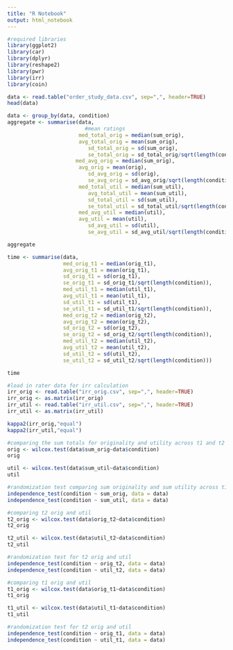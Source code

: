 ```yaml
---
title: "R Notebook"
output: html_notebook
---
```


```r
#required libraries
library(ggplot2)
library(car)
library(dplyr)
library(reshape2)
library(pwr)
library(irr)
library(coin)
```
```r
data <- read.table("order_study_data.csv", sep=",", header=TRUE)
head(data)
```

```r
data <- group_by(data, condition)
aggregate <- summarise(data,
                         #mean ratings
                       med_total_orig = median(sum_orig),   
                       avg_total_orig = mean(sum_orig),
                          sd_total_orig = sd(sum_orig),
                          se_total_orig = sd_total_orig/sqrt(length(condition)),
                      med_avg_orig = median(sum_orig),   
                       avg_orig = mean(orig),
                          sd_avg_orig = sd(orig),
                          se_avg_orig = sd_avg_orig/sqrt(length(condition)),
                       med_total_util = median(sum_util),
                          avg_total_util = mean(sum_util),
                          sd_total_util = sd(sum_util),
                          se_total_util = sd_total_util/sqrt(length(condition)),
                       med_avg_util = median(util),   
                       avg_util = mean(util),
                          sd_avg_util = sd(util),
                          se_avg_util = sd_avg_util/sqrt(length(condition)))

aggregate
```
```r
time <- summarise(data,
                  med_orig_t1 = median(orig_t1),
                  avg_orig_t1 = mean(orig_t1),
                  sd_orig_t1 = sd(orig_t1),
                  se_orig_t1 = sd_orig_t1/sqrt(length(condition)),
                  med_util_t1 = median(util_t1),
                  avg_util_t1 = mean(util_t1),
                  sd_util_t1 = sd(util_t1),
                  se_util_t1 = sd_util_t1/sqrt(length(condition)),
                  med_orig_t2 = median(orig_t2),
                  avg_orig_t2 = mean(orig_t2),
                  sd_orig_t2 = sd(orig_t2),
                  se_orig_t2 = sd_orig_t2/sqrt(length(condition)),
                  med_util_t2 = median(util_t2),
                  avg_util_t2 = mean(util_t2),
                  sd_util_t2 = sd(util_t2),
                  se_util_t2 = sd_util_t2/sqrt(length(condition)))

time
```

```r
#load in rater data for irr calculation
irr_orig <- read.table("irr_orig.csv", sep=",", header=TRUE)
irr_orig <- as.matrix(irr_orig)
irr_util <- read.table("irr_util.csv", sep=",", header=TRUE)
irr_util <- as.matrix(irr_util)

kappa2(irr_orig,"equal")
kappa2(irr_util,"equal")
```
```r
#comparing the sum totals for originality and utility across t1 and t2
orig <- wilcox.test(data$sum_orig~data$condition)
orig

util <- wilcox.test(data$sum_util~data$condition)
util
```

```r
#randomization test comparing sum originality and sum utility across t1 and t2
independence_test(condition ~ sum_orig, data = data)
independence_test(condition ~ sum_util, data = data)
```

```r
#comparing t2 orig and util
t2_orig <- wilcox.test(data$orig_t2~data$condition)
t2_orig

t2_util <- wilcox.test(data$util_t2~data$condition)
t2_util
```
```r
#randomization test for t2 orig and util
independence_test(condition ~ orig_t2, data = data)
independence_test(condition ~ util_t2, data = data)
```

```r
#comparing t1 orig and util
t1_orig <- wilcox.test(data$orig_t1~data$condition)
t1_orig

t1_util <- wilcox.test(data$util_t1~data$condition)
t1_util
```
```r
#randomization test for t2 orig and util
independence_test(condition ~ orig_t1, data = data)
independence_test(condition ~ util_t1, data = data)
```

